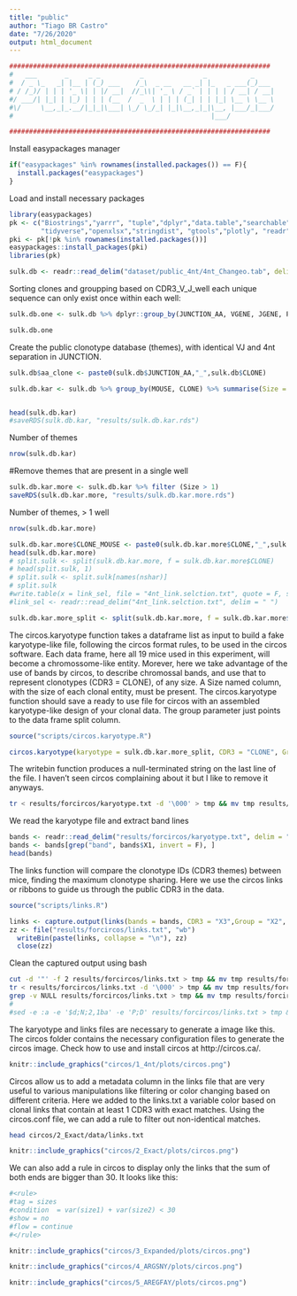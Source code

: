 ```yaml
---
title: "public"
author: "Tiago BR Castro"
date: "7/26/2020"
output: html_document
---
```


```r
##################################################################
#   ___       _     _ _          _               _           _     
#  / _ \_   _| |__ | (_) ___    /_\  _ __   __ _| |_   _ ___(_)___ 
# / /_)/ | | | '_ \| | |/ __|  //_\\| '_ \ / _` | | | | / __| / __|
#/ ___/| |_| | |_) | | | (__  /  _  \ | | | (_| | | |_| \__ \ \__ \
#\/     \__,_|_.__/|_|_|\___| \_/ \_/_| |_|\__,_|_|\__, |___/_|___/
#                                                  |___/           

##################################################################
```


Install easypackages manager
```r
if("easypackages" %in% rownames(installed.packages()) == F){
  install.packages("easypackages")
}
```

Load and install necessary packages
```r
library(easypackages)
pk <- c("Biostrings","yarrr", "tuple","dplyr","data.table","searchable","GDAtools","DT",
        "tidyverse","openxlsx","stringdist", "gtools","plotly", "readr", "scales", "CircosOut")
pki <- pk[!pk %in% rownames(installed.packages())]
easypackages::install_packages(pki)
libraries(pk)
```


```r
sulk.db <- readr::read_delim("dataset/public_4nt/4nt_Changeo.tab", delim = "\t")
```

Sorting clones and groupping based on CDR3_V_J_well
each unique sequence can only exist once within each well:

```r
sulk.db.one <- sulk.db %>% dplyr::group_by(JUNCTION_AA, VGENE, JGENE, PLATE_ID) %>% dplyr::summarise(number = n())  %>% arrange(desc(number))

sulk.db.one
```

Create the public clonotype database (themes), with identical VJ and 4nt separation in JUNCTION.
```r
sulk.db$aa_clone <- paste0(sulk.db$JUNCTION_AA,"_",sulk.db$CLONE)

sulk.db.kar <- sulk.db %>% group_by(MOUSE, CLONE) %>% summarise(Size = n(), JUNCTIONS = toString(JUNCTION_AA), VCALL = toString(V_CALL),VGENE = toString(VGENE), JGENE = toString(JGENE)) %>% arrange(desc(Size))


head(sulk.db.kar)
#saveRDS(sulk.db.kar, "results/sulk.db.kar.rds")
```

Number of themes
```r
nrow(sulk.db.kar)
```

#Remove themes that are present in a single well
```r
sulk.db.kar.more <- sulk.db.kar %>% filter (Size > 1)
saveRDS(sulk.db.kar.more, "results/sulk.db.kar.more.rds")
```

Number of themes, > 1 well
```r
nrow(sulk.db.kar.more)
```

```r
sulk.db.kar.more$CLONE_MOUSE <- paste0(sulk.db.kar.more$CLONE,"_",sulk.db.kar.more$MOUSE)
head(sulk.db.kar.more)
# split.sulk <- split(sulk.db.kar.more, f = sulk.db.kar.more$CLONE)
# head(split.sulk, 1)
# split.sulk <- split.sulk[names(nshar)]
# split.sulk
#write.table(x = link_sel, file = "4nt_link.selction.txt", quote = F, sep = " ")
#link_sel <- readr::read_delim("4nt_link.selction.txt", delim = " ")
```

```r
sulk.db.kar.more_split <- split(sulk.db.kar.more, f = sulk.db.kar.more$MOUSE)
```

The circos.karyotype function takes a dataframe list as input to build a fake karyotype-like file, following the circos format rules, to be used in the circos software. Each data frame, here all 19 mice used in this experiment, will become a chromossome-like entity. Morever, here we take advantage of the use of bands by circos, to describe chromossal bands, and use that to represent clonotypes (CDR3 = CLONE), of any size. A Size named column, with the size of each clonal entity, must be present. The circos.karyotype function should save a ready to use file for circos with an assembled karyotype-like design of your clonal data. The group parameter just points to the data frame split column.

```r
source("scripts/circos.karyotype.R")
```

```r
circos.karyotype(karyotype = sulk.db.kar.more_split, CDR3 = "CLONE", Group = "MOUSE", save = T, file.name = "results/forcircos/karyotype.txt")
```

The writebin function produces a null-terminated string on the last line of the file. I haven't seen circos complaining about it but I like to remove it anyways.

```bash
tr < results/forcircos/karyotype.txt -d '\000' > tmp && mv tmp results/forcircos/karyotype.txt
```

We read the karyotype file and extract band lines
```r
bands <- readr::read_delim("results/forcircos/karyotype.txt", delim = " ", col_names = F)
bands <- bands[grep("band", bands$X1, invert = F), ]
head(bands)
```

The links function will compare the clonotype IDs (CDR3 themes) between mice, finding the maximum clonotype sharing. Here we use the circos links or ribbons to guide us through the public CDR3 in the data. 

```r
source("scripts/links.R")
```

```r
links <- capture.output(links(bands = bands, CDR3 = "X3",Group = "X2", coord1 = "X5", coord2 = "X6"))
zz <- file("results/forcircos/links.txt", "wb")
  writeBin(paste(links, collapse = "\n"), zz)
  close(zz)
```

Clean the captured output using bash
```bash
cut -d '"' -f 2 results/forcircos/links.txt > tmp && mv tmp results/forcircos/links.txt
tr < results/forcircos/links.txt -d '\000' > tmp && mv tmp results/forcircos/links.txt
grep -v NULL results/forcircos/links.txt > tmp && mv tmp results/forcircos/links.txt
#
#sed -e :a -e '$d;N;2,1ba' -e 'P;D' results/forcircos/links.txt > tmp && mv tmp results/forcircos/links.txt
```

The karyotype and links files are necessary to generate a image like this. The circos folder contains the necessary configuration files to generate the circos image. Check how to use and install circos at http://circos.ca/.

```r
knitr::include_graphics("circos/1_4nt/plots/circos.png")
```

Circos allow us to add a metadata column in the links file that are very useful to various manipulations like filtering or color changing based on different criteria. Here we added to the links.txt a variable color based on clonal links that contain at least 1 CDR3 with exact matches. Using the circos.conf file, we can add a rule to filter out non-identical matches.

```bash
head circos/2_Exact/data/links.txt
```

```r
knitr::include_graphics("circos/2_Exact/plots/circos.png")
```

We can also add a rule in circos to display only the links that the sum of both ends are bigger than 30.
It looks like this:
```r
#<rule>
#tag = sizes
#condition  = var(size1) + var(size2) < 30
#show = no
#flow = continue
#</rule>
```

```r
knitr::include_graphics("circos/3_Expanded/plots/circos.png")
```


```r
knitr::include_graphics("circos/4_ARGSNY/plots/circos.png")
```

```r
knitr::include_graphics("circos/5_AREGFAY/plots/circos.png")
```



